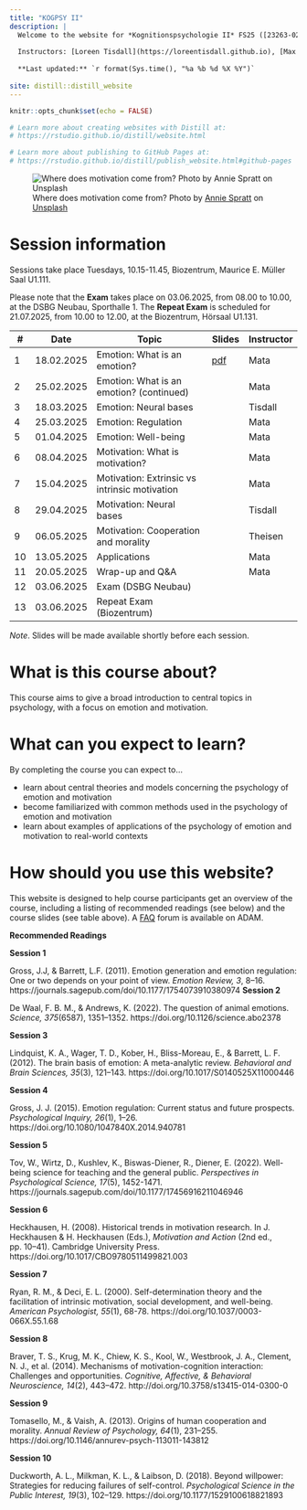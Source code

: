 ```yaml
---
title: "KOGPSY II"
description: |
  Welcome to the website for *Kognitionspsychologie II* FS25 ([23263-02](https://vorlesungsverzeichnis.unibas.ch/de/vorlesungsverzeichnis?id=288841))
  
  Instructors: [Loreen Tisdall](https://loreentisdall.github.io), [Max Theisen](https://psychologie.unibas.ch/de/personen/maximilian-theisen/), [Rui Mata](https://psychologie.unibas.ch/de/personen/rui-mata/about-me/), University of Basel
  
  **Last updated:** `r format(Sys.time(), "%a %b %d %X %Y")`
  
site: distill::distill_website
---
```


```r
knitr::opts_chunk$set(echo = FALSE)

# Learn more about creating websites with Distill at:
# https://rstudio.github.io/distill/website.html

# Learn more about publishing to GitHub Pages at:
# https://rstudio.github.io/distill/publish_website.html#github-pages

```

![Where does motivation come from? <span>Photo by <a href="https://unsplash.com/@anniespratt?utm_content=creditCopyText&utm_medium=referral&utm_source=unsplash">Annie Spratt</a> on <a href="https://unsplash.com/photos/a-piece-of-paper-with-a-message-written-on-it-0Qo_Nn5wLOc?utm_content=creditCopyText&utm_medium=referral&utm_source=unsplash">Unsplash</a></span>](photos/annie-spratt-0Qo_Nn5wLOc-unsplash.jpg)

# Session information

Sessions take place Tuesdays, 10.15-11.45, Biozentrum, Maurice E. Müller Saal U1.111. 

Please note that the **Exam** takes place on 03.06.2025, from	08.00 to 10.00, at the DSBG Neubau, Sporthalle 1. The **Repeat Exam** is scheduled for 21.07.2025, from	10.00 to 12.00, at the Biozentrum, Hörsaal U1.131. 

::: l-body
| # | Date     | Topic                         | Slides | Instructor |
|---| ---------|-------------------------------|--------| ------- |
| 1 | 18.02.2025 | Emotion: What is an emotion? | [pdf](presentations/KOGPSYII_session1.pdf) | Mata |
| 2 | 25.02.2025 | Emotion: What is an emotion? (continued) |  | Mata |
| 3 | 18.03.2025 | Emotion: Neural bases | | Tisdall |
| 4 | 25.03.2025 | Emotion: Regulation | | Mata |
| 5 | 01.04.2025 | Emotion: Well-being | | Mata |
| 6 | 08.04.2025 | Motivation: What is motivation? |  | Mata |
| 7 | 15.04.2025 | Motivation: Extrinsic vs intrinsic motivation |  | Mata |
| 8 | 29.04.2025 | Motivation: Neural bases |   | Tisdall |
| 9 | 06.05.2025 | Motivation: Cooperation and morality |  | Theisen |
| 10 | 13.05.2025 | Applications |   | Mata |
|11 | 20.05.2025 | Wrap-up and Q&A |  | Mata |
|12 | 03.06.2025 | Exam (DSBG Neubau) |  |  |
|13 | 03.06.2025 | Repeat Exam (Biozentrum)|  |  |
:::

*Note*. Slides will be made available shortly before each session.

# What is this course about?

This course aims to give a broad introduction to central topics in psychology, with a focus on emotion and motivation. 

# What can you expect to learn?

By completing the course you can expect to...

- learn about central theories and models concerning the psychology of emotion and motivation
- become familiarized with common methods used in the psychology of emotion and motivation
- learn about examples of applications of the psychology of emotion and motivation to real-world contexts

# How should you use this website?

This website is designed to help course participants get an overview of the course, including a listing of recommended readings (see below) and the course slides (see table above). A [FAQ](https://adam.unibas.ch/goto_adam_crs_1847406.html) forum is available on ADAM. 

**Recommended Readings**

**Session 1**

Gross, J.J, & Barrett, L.F. (2011). Emotion generation and emotion regulation: One or two depends on your point of view. *Emotion Review, 3*, 8–16. https://journals.sagepub.com/doi/10.1177/1754073910380974 
**Session 2**

De Waal, F. B. M., & Andrews, K. (2022). The question of animal emotions. *Science, 375*(6587), 1351–1352. https://doi.org/10.1126/science.abo2378

**Session 3**

Lindquist, K. A., Wager, T. D., Kober, H., Bliss-Moreau, E., & Barrett, L. F. (2012). The brain basis of emotion: A meta-analytic review. *Behavioral and Brain Sciences, 35*(3), 121–143. https://doi.org/10.1017/S0140525X11000446

**Session 4**

Gross, J. J. (2015). Emotion regulation: Current status and future prospects. *Psychological Inquiry, 26*(1), 1–26. https://doi.org/10.1080/1047840X.2014.940781

**Session 5**

Tov, W., Wirtz, D., Kushlev, K., Biswas-Diener, R., Diener, E. (2022). Well-being science for teaching and the general public. *Perspectives in Psychological Science, 17*(5), 1452-1471. https://journals.sagepub.com/doi/10.1177/17456916211046946 

**Session 6**

Heckhausen, H. (2008). Historical trends in motivation research. In J. Heckhausen & H. Heckhausen (Eds.), *Motivation and Action* (2nd ed., pp. 10–41). Cambridge University Press. https://doi.org/10.1017/CBO9780511499821.003

**Session 7**

Ryan, R. M., & Deci, E. L. (2000). Self-determination theory and the facilitation of intrinsic motivation, social development, and well-being. *American Psychologist, 55*(1), 68-78. https://doi.org/10.1037/0003-066X.55.1.68 

**Session 8**

Braver, T. S., Krug, M. K., Chiew, K. S., Kool, W., Westbrook, J. A., Clement, N. J., et al. (2014). Mechanisms of motivation-cognition interaction: Challenges and opportunities. *Cognitive, Affective, & Behavioral Neuroscience, 14*(2), 443–472. http://doi.org/10.3758/s13415-014-0300-0

**Session 9**

Tomasello, M., & Vaish, A. (2013). Origins of human cooperation and morality. *Annual Review of Psychology, 64*(1), 231–255. https://doi.org/10.1146/annurev-psych-113011-143812

**Session 10**

Duckworth, A. L., Milkman, K. L., & Laibson, D. (2018). Beyond willpower: Strategies for reducing failures of self-control. *Psychological Science in the Public Interest, 19*(3), 102–129. https://doi.org/10.1177/1529100618821893


